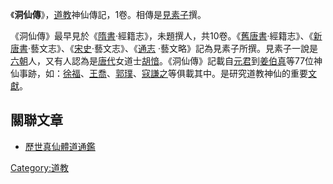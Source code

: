 《'''洞仙傳'''》，[[道教|道教]]神仙傳記，1卷。相傳是[[見素子|見素子]]撰。

《洞仙傳》最早見於《[[隋書|隋書]]·經籍志》，未題撰人，共10卷。《[[舊唐書|舊唐書]]·經籍志》、《[[新唐書|新唐書]]·藝文志》、《[[宋史|宋史]]·藝文志》、《[[通志|通志]] ·藝文略》記為見素子所撰。見素子一說是[[六朝|六朝]]人，又有人認為是[[唐代|唐代]]女道士[[胡愔|胡愔]]。《洞仙傳》記載自[[元君|元君]]到[[姜伯真|姜伯真]]等77位神仙事跡，如：[[徐福|徐福]]、[[王喬|王喬]]、[[郭璞|郭璞]]、[[寇謙之|寇謙之]]等俱載其中。是研究道教神仙的重要[[文獻|文獻]]。

== 關聯文章 ==
* [[歷世真仙體道通鑑|歷世真仙體道通鑑]]

[[Category:道教|Category:道教]]